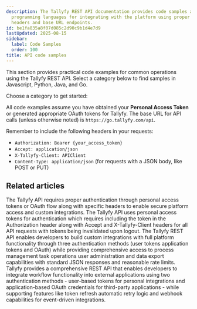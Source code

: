 ```yaml
---
description: The Tallyfy REST API documentation provides code samples across multiple
  programming languages for integrating with the platform using proper authentication
  headers and base URL endpoints.
id: be1fa835a8f07d085c2d90c9b1d4e7d9
lastUpdated: 2025-08-15
sidebar:
  label: Code Samples
  order: 100
title: API code samples
---
```



This section provides practical code examples for common operations using the Tallyfy REST API. Select a category below to find samples in Javascript, Python, Java, and Go.

Choose a category to get started:

All code examples assume you have obtained your **Personal Access Token** or generated appropriate OAuth tokens for Tallyfy. The base URL for API calls (unless otherwise noted) is `https://go.tallyfy.com/api`.

Remember to include the following headers in your requests:

-   `Authorization: Bearer {your_access_token}`
-   `Accept: application/json`
-   `X-Tallyfy-Client: APIClient`
-   `Content-Type: application/json` (for requests with a JSON body, like POST or PUT)


<PageTree />

## Related articles
<CardGrid>
<LinkTitleCard header="<b>Code Samples > Authentication methods</b>" href="/products/pro/integrations/open-api/code-samples/authentication/" > The Tallyfy API requires proper authentication through personal access tokens or OAuth flow along with specific headers to enable secure platform access and custom integrations. </LinkTitleCard>
<LinkTitleCard header="<b>Authentication > Get & use a personal access token</b>" href="/products/pro/integrations/open-api/code-samples/authentication/personal-access-token/" > The Tallyfy API uses personal access tokens for authentication which requires including the token in the Authorization header along with Accept and X-Tallyfy-Client headers for all API requests with tokens being invalidated upon logout. </LinkTitleCard>
<LinkTitleCard header="<b>Integrations > Open API</b>" href="/products/pro/integrations/open-api/" > The Tallyfy REST API enables developers to build custom integrations with full platform functionality through three authentication methods (user tokens application tokens and OAuth) while providing comprehensive access to process management task operations user administration and data export capabilities with standard JSON responses and reasonable rate limits. </LinkTitleCard>
<LinkTitleCard header="<b>Open Api > Integrate with Tallyfy using the API</b>" href="/products/pro/integrations/open-api/how-to-integrate-with-tallyfy-using-api/" > Tallyfy provides a comprehensive REST API that enables developers to integrate workflow functionality into external applications using two authentication methods - user-based tokens for personal integrations and application-based OAuth credentials for third-party applications - while supporting features like token refresh automatic retry logic and webhook capabilities for event-driven integrations. </LinkTitleCard>
</CardGrid>